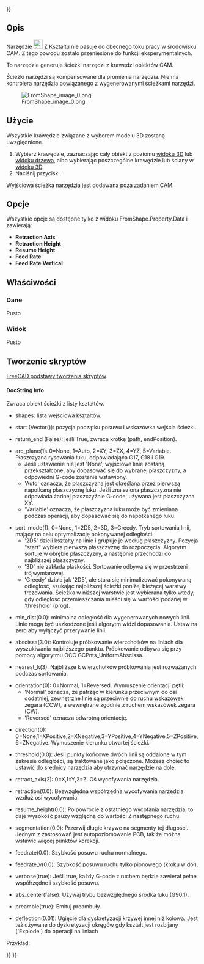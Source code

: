 <languages/>

{{VeryImportantMessage|Aby używać tej funkcji eksperymentalnej, należy [[CAM_experimental/pl|włączyć funkcje eksperymentalne]]}}

{{UnfinishedDocu{{#translation:}}}}

{{Docnav
|[[CAM_Probe/pl|Sonda]]
|[[CAM_Copy/pl|Kopia]]
|[[CAM_Workbench/pl|środowisko pracy CAM]]
|IconL=CAM_Probe.svg
|IconR=CAM_Copy.svg
|IconC=Workbench_CAM.svg
}}

{{GuiCommand/pl
|Name=CAM Shape
|Name/pl=CAM: Z Kształtu
|MenuLocation=CAM → Polecenia dodatkowe → Z Kształtu
|Workbenches=[[CAM_Workbench/pl|CAM]]
}}

<span id="Description"></span>
==Opis==

Narzędzie [[Image:CAM_Shape.svg|24px]] [[CAM_Shape/pl|Z Kształtu]] nie pasuje do obecnego toku pracy w środowisku CAM. Z tego powodu zostało przeniesione do funkcji eksperymentalnych. 

To narzędzie generuje ścieżki narzędzi z krawędzi obiektów CAM. 

Ścieżki narzędzi są kompensowane dla promienia narzędzia. Nie ma kontrolera narzędzia powiązanego z wygenerowanymi ścieżkami narzędzi.

[[File:FromShape_image_0.png]]

<span id="Usage"></span>
==Użycie==

Wszystkie krawędzie związane z wyborem modelu 3D zostaną uwzględnione.  
# Wybierz krawędzie, zaznaczając cały obiekt z poziomu [[3D_view/pl|widoku 3D]] lub [[Tree_view/pl|widoku drzewa]], albo wybierając poszczególne krawędzie lub ściany w [[3D_view/pl|widoku 3D]].
# Naciśnij przycisk {{KEY|[[Image:CAM_Shape.svg|16px]] [[CAM_Shape/pl|Z Kształtu]]}}.

Wyjściowa ścieżka narzędzia jest dodawana poza zadaniem CAM.

<span id="Options"></span>
==Opcje==

Wszystkie opcje są dostępne tylko z widoku FromShape.Property.Data i zawierają:
* '''Retraction Axis'''
* '''Retraction Height'''
* '''Resume Height'''
* '''Feed Rate'''
* '''Feed Rate Vertical'''

<span id="Properties"></span>
==Właściwości==

<span id="Data"></span>
===Dane===

Pusto

<span id="View"></span>
===Widok===

Pusto

<span id="Scripting"></span>
==Tworzenie skryptów==

{{Emphasis|Zobacz również:}} [[FreeCAD_Scripting_Basics/pl|FreeCAD podstawy tworzenia skryptów]].

====DocString Info====

Zwraca obiekt ścieżki z listy kształtów.

* shapes: lista wejściowa kształtów.

* start (Vector()): pozycja początku posuwu i wskazówka wejścia ścieżki.

* return_end (False): jeśli True, zwraca krotkę (path, endPosition).

* arc_plane(1): 0=None, 1=Auto, 2=XY, 3=ZX, 4=YZ, 5=Variable. Płaszczyzna rysowania łuku, odpowiadająca G17, G18 i G19.
**Jeśli ustawienie nie jest 'None', wyjściowe linie zostaną przekształcone, aby dopasować się do wybranej płaszczyzny, a odpowiedni G-code zostanie wstawiony.
**'Auto' oznacza, że płaszczyzna jest określana przez pierwszą napotkaną płaszczyznę łuku. Jeśli znaleziona płaszczyzna nie odpowiada żadnej płaszczyźnie G-code, używana jest płaszczyzna XY.
**'Variable' oznacza, że płaszczyzna łuku może być zmieniana podczas operacji, aby dopasować się do napotkanego łuku.

* sort_mode(1): 0=None, 1=2D5, 2=3D, 3=Greedy. Tryb sortowania linii, mający na celu optymalizację pokonywanej odległości.
**'2D5' dzieli kształty na linie i grupuje je według płaszczyzny. Pozycja "start" wybiera pierwszą płaszczyznę do rozpoczęcia. Algorytm sortuje w obrębie płaszczyzny, a następnie przechodzi do najbliższej płaszczyzny.
**'3D' nie zakłada płaskości. Sortowanie odbywa się w przestrzeni trójwymiarowej.
**'Greedy' działa jak '2D5', ale stara się minimalizować pokonywaną odległość, szukając najbliższej ścieżki poniżej bieżącej warstwy frezowania. Ścieżka w niższej warstwie jest wybierana tylko wtedy, gdy odległość przemieszczania mieści się w wartości podanej w 'threshold' (próg).

* min_dist(0.0): minimalna odległość dla wygenerowanych nowych linii. Linie mogą być uszkodzone jeśli algorytm widzi dopasowania. Ustaw na zero aby wyłączyć przerywanie linii.

* abscissa(3.0): Kontroluje próbkowanie wierzchołków na liniach dla wyszukiwania najbliższego punktu. Próbkowanie odbywa się przy pomocy algorytmu OCC GCPnts_UniformAbscissa.

* nearest_k(3): Najbliższe k wierzchołków próbkowania jest rozważanych podczas sortowania.

* orientation(0): 0=Normal, 1=Reversed. Wymuszenie orientacji pętli:
**'Normal' oznacza, że patrząc w kierunku przeciwnym do osi dodatniej, zewnętrzne linie są przeciwnie do ruchu wskazówek zegara (CCW), a wewnętrzne zgodnie z ruchem wskazówek zegara (CW).
**'Reversed' oznacza odwrotną orientację.

* direction(0): 0=None,1=XPositive,2=XNegative,3=YPositive,4=YNegative,5=ZPositive,6=ZNegative. Wymuszenie kierunku otwartej ścieżki.

* threshold(0.0): Jeśli punkty końcowe dwóch linii są oddalone w tym zakresie odległości, są traktowane jako połączone. Możesz chcieć to ustawić do średnicy narzędzia aby utrzymać narzędzie na dole.

* retract_axis(2): 0=X,1=Y,2=Z. Oś wycofywania narzędzia.

* retraction(0.0): Bezwzględna współrzędna wycofywania narzędzia wzdłuż osi wycofywania.

* resume_height(0.0): Po powrocie z ostatniego wycofania narzędzia, to daje wysokość pauzy względną do wartości Z następnego ruchu.

* segmentation(0.0): Przerwij długie krzywe na segmenty tej długości. Jednym z zastosowań jest autopoziomowanie PCB, tak że można wstawić więcej punktów korekcji.

* feedrate(0.0): Szybkość posuwu ruchu normalnego.

* feedrate_v(0.0): Szybkość posuwu ruchu tylko pionowego (kroku w dół).

* verbose(true): Jeśli true, każdy G-code z ruchem będzie zawierał pełne współrzędne i szybkość posuwu.

* abs_center(false): Używaj trybu bezwzględnego środka łuku (G90.1).

* preamble(true): Emituj preambuły.

* deflection(0.01): Ugięcie dla dyskretyzacji krzywej innej niż kołowa. Jest też używane do dyskretyzacji okręgów gdy kształt jest rozbijany ('Explode') do operacji na liniach

Przykład:

{{Code|code=
shapes = [Box.Shape]
Path.fromShapes(shapes, start=Vector(), return_end=False, arc_plane=1, sort_mode=1, min_dist=0.0, abscissa=3.0, nearest_k=3, orientation=0, direction=0, threshold=0.0, retract_axis=2, retraction=0.0, resume_height=0.0, segmentation=0.0, feedrate=0.0, feedrate_v=0.0, verbose=True, abs_center=False, preamble=True, deflection=0.01)
}}


{{Docnav
|[[CAM_Probe/pl|Sonda]]
|[[CAM_Copy/pl|Kopia]]
|[[CAM_Workbench/pl|środowisko pracy CAM]]
|IconL=CAM_Probe.svg
|IconR=CAM_Copy.svg
|IconC=Workbench_CAM.svg
}}

{{CAM_Tools_navi{{#translation:}}}}
{{Userdocnavi{{#translation:}}}}